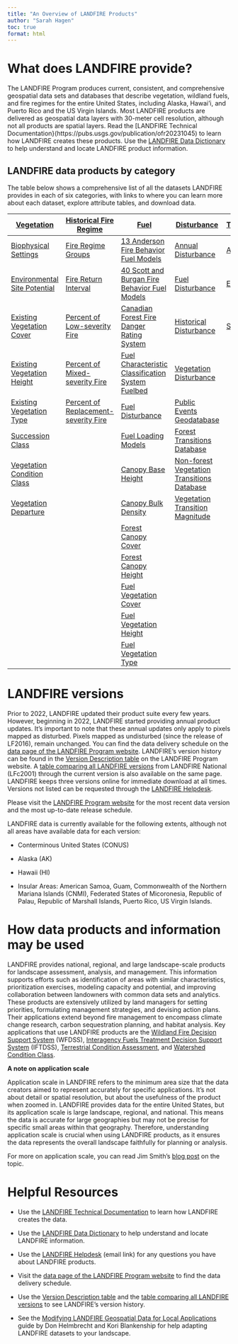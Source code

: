 ```yaml
---
title: "An Overview of LANDFIRE Products"
author: "Sarah Hagen"
toc: true
format: html
---
```


# What does LANDFIRE provide?

The LANDFIRE Program produces current, consistent, and comprehensive geospatial data sets and databases that describe vegetation, wildland fuels, and fire regimes for the entire United States, including Alaska, Hawai'i, and Puerto Rico and the US Virgin Islands. Most LANDFIRE products are delivered as geospatial data layers with 30-meter cell resolution, although not all products are spatial layers. Read the [LANDFIRE Technical Documentation}(https://pubs.usgs.gov/publication/ofr20231045) to learn how LANDFIRE creates these products. Use the [LANDFIRE Data Dictionary](https://www.landfire.gov/sites/default/files/documents/LF_Data_Dictionary.pdf) to help understand and locate LANDFIRE product information. 

## LANDFIRE data products by category

The table below shows a comprehensive list of all the datasets LANDFIRE provides in each of six categories, with links to where you can learn more about each dataset, explore attribute tables, and download data.

| [Vegetation](https://landfire.gov/vegetation) | [Historical Fire Regime](https://landfire.gov/fire-regime) | [Fuel](https://landfire.gov/fuel) | [Disturbance](https://landfire.gov/disturbance) | [Topographic](https://landfire.gov/topographic) | [Reference](https://landfire.gov/reference) |
|-------------|------------|------------|-----------|------------|------------|
| [Biophysical Settings](https://landfire.gov/vegetation/bps) | [Fire Regime Groups](https://landfire.gov/fire-regime/frg) | [13 Anderson Fire Behavior Fuel Models](https://landfire.gov/fuel/fbfm13) | [Annual Disturbance](https://landfire.gov/disturbance/annualdisturbance) | [Aspect](https://landfire.gov/topographic/aspect) | [Public Events Geodatabase](https://landfire.gov/reference/publicevents) |
| [Environmental Site Potential](https://landfire.gov/vegetation/esp) | [Fire Return Interval](https://landfire.gov/fire-regime/fri) | [40 Scott and Burgan Fire Behavior Fuel Models](https://landfire.gov/fuel/fbfm40) | [Fuel Disturbance](https://landfire.gov/fuel/fdist) | [Elevation](https://landfire.gov/topographic/elevation) | [Public Reference Database (LFRDB)](https://landfire.gov/reference/lfrdb) |
| [Existing Vegetation Cover](https://landfire.gov/vegetation/evc) | [Percent of Low-severity Fire](https://landfire.gov/fire-regime/pls) | [Canadian Forest Fire Danger Rating System](https://landfire.gov/fuel/cffdrs) | [Historical Disturbance](https://landfire.gov/disturbance/hdist) | [Slope](https://landfire.gov/topographic/slope) |  |
| [Existing Vegetation Height](https://landfire.gov/vegetation/evh) | [Percent of Mixed-severity Fire](https://landfire.gov/fire-regime/pms) | [Fuel Characteristic Classification System Fuelbed](https://landfire.gov/fuel/fccs) | [Vegetation Disturbance](https://landfire.gov/disturbance/vdist) |  |  |
| [Existing Vegetation Type](https://landfire.gov/vegetation/evt) | [Percent of Replacement-severity Fire](https://landfire.gov/fire-regime/prs) | [Fuel Disturbance](https://landfire.gov/fuel/fdist) | [Public Events Geodatabase](https://landfire.gov/reference/publicevents) |  |  |
| [Succession Class](https://landfire.gov/vegetation/sclass) |  | [Fuel Loading Models](https://landfire.gov/fuel/flm) | [Forest Transitions Database](https://landfire.gov/disturbance/lf_transitiontbls) |  |  |
| [Vegetation Condition Class](https://landfire.gov/vegetation/vcc) |  | [Canopy Base Height](https://landfire.gov/fuel/cbh) | [Non-forest Vegetation Transitions Database](https://landfire.gov/disturbance/lf_ntransitiontbls) |  |  |
| [Vegetation Departure](https://landfire.gov/vegetation/vdep) |  | [Canopy Bulk Density](https://landfire.gov/fuel/cbd) | [Vegetation Transition Magnitude](https://landfire.gov/disturbance/vtm) |  |  |
|  |  | [Forest Canopy Cover](https://landfire.gov/fuel/cc) |  |  |  |
|  |  | [Forest Canopy Height](https://landfire.gov/fuel/ch) |  |  |  |
|  |  | [Fuel Vegetation Cover](https://landfire.gov/fuel/fvc) |  |  |  |
|  |  | [Fuel Vegetation Height](https://landfire.gov/fuel/fvh) |  |  |  |
|  |  | [Fuel Vegetation Type](https://landfire.gov/fuel/fvt) |  |  |  |

# LANDFIRE versions

Prior to 2022, LANDFIRE updated their product suite every few years. However, beginning in 2022, LANDFIRE started providing annual product updates. It’s important to note that these annual updates only apply to pixels mapped as disturbed. Pixels mapped as undisturbed (since the release of LF2016), remain unchanged. You can find the data delivery schedule on the [data page of the LANDFIRE Program website](https://landfire.gov/data#schedule). LANDFIRE’s version history can be found in the [Version Description table](https://landfire.gov/data/comparison-table) on the LANDFIRE Program website. A [table comparing all LANDFIRE versions](https://landfire.gov/data/comparison-table) from LANDFIRE National (LFc2001) through the current version is also available on the same page. LANDFIRE keeps three versions online for immediate download at all times. Versions not listed can be requested through the [LANDFIRE Helpdesk](https://landfire.gov/contact).

::: callout-note
Please visit the [LANDFIRE Program website](https://landfire.gov/data) for the most recent data version and the most up-to-date release schedule.
:::

LANDFIRE data is currently available for the following extents, although not all areas have available data for each version:

-   Conterminous United States (CONUS)

-   Alaska (AK)

-   Hawaii (HI)

-   Insular Areas: American Samoa, Guam, Commonwealth of the Northern Mariana Islands (CNMI), Federated States of Micoronesia, Republic of Palau, Republic of Marshall Islands, Puerto Rico, US Virgin Islands.

# How data products and information may be used

LANDFIRE provides national, regional, and large landscape-scale products for landscape assessment, analysis, and management. This information supports efforts such as identification of areas with similar characteristics, prioritization exercises, modeling capacity and potential, and improving collaboration between landowners with common data sets and analytics. These products are extensively utilized by land managers for setting priorities, formulating management strategies, and devising action plans. Their applications extend beyond fire management to encompass climate change research, carbon sequestration planning, and habitat analysis. Key applications that use LANDFIRE products are the [Wildland Fire Decision Support System](https://wfdss.usgs.gov/) (WFDSS), [Interagency Fuels Treatment Decision Support System](https://iftdss.firenet.gov/landing_page/) (IFTDSS), [Terrestrial Condition Assessment](https://terrestrial-condition-assessment-usfs.hub.arcgis.com/), and [Watershed Condition Class](https://www.fs.usda.gov/naturalresources/watershed/condition_framework.shtml).

::: callout-note
**A note on application scale** 

Application scale in LANDFIRE refers to the minimum area size that the data creators aimed to represent accurately for specific applications. It’s not about detail or spatial resolution, but about the usefulness of the product when zoomed in. LANDFIRE provides data for the entire United States, but its application scale is large landscape, regional, and national. This means the data is accurate for large geographies but may not be precise for specific small areas within that geography. Therefore, understanding application scale is crucial when using LANDFIRE products, as it ensures the data represents the overall landscape faithfully for planning or analysis.

For more on application scale, you can read Jim Smith’s [blog post](https://www.conservationgateway.org/ConservationPractices/FireLandscapes/LANDFIRE/Pages/landscape-scale-landfire.aspx) on the topic.
:::

# Helpful Resources

-   Use the [LANDFIRE Technical Documentation](https://pubs.usgs.gov/publication/ofr20231045) to learn how LANDFIRE creates the data.

-   Use the [LANDFIRE Data Dictionary](https://www.landfire.gov/sites/default/files/documents/LF_Data_Dictionary.pdf) to help understand and locate LANDFIRE information.

-   Use the [LANDFIRE Helpdesk](mailto:helpdesk@landfire.gov) (email link) for any questions you have about LANDFIRE products.

-   Visit the [data page of the LANDFIRE Program website](https://landfire.gov/data#schedule) to find the data delivery schedule.

-   Use the [Version Description table](https://landfire.gov/data/comparison-table) and the [table comparing all LANDFIRE versions](https://landfire.gov/data/comparison-table) to see LANDFIRE’s version history.

-   See the [Modifying LANDFIRE Geospatial Data for Local Applications](https://www.conservationgateway.org/ConservationPractices/FireLandscapes/LANDFIRE/Documents/ModifyingLF_DataGuide_V1.pdf) guide by Don Helmbrecht and Kori Blankenship for help adapting LANDFIRE datasets to your landscape.
